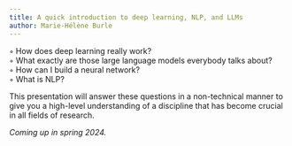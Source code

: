 ```yaml
---
title: A quick introduction to deep learning, NLP, and LLMs
author: Marie-Hélène Burle
---
```


:::{.def}

◦ How does deep learning really work? \
◦ What exactly are those large language models everybody talks about? \
◦ How can I build a neural network? \
◦ What is NLP?

This presentation will answer these questions in a non-technical manner to give you a high-level understanding of a discipline that has become crucial in all fields of research.

:::

*Coming up in spring 2024.*
<!-- [Slides](ws_dl_nlp_llm_slides.html){.btn .btn-outline-primary} [(Click and wait: the presentation might take a few instants to load)]{.inlinenote} -->
<!-- <br><br> -->

<!-- {{< video https://www.youtube.com/embed/ >}} -->
